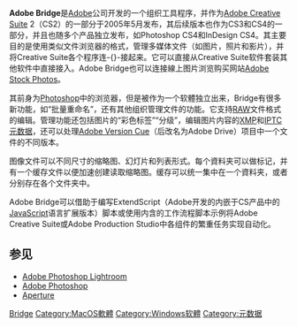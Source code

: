 {{noteta|G1=IT}}
{{Infobox Software
|name = Adobe Bridge
|logo = [[File:Adobe_Bridge_CC_icon.svg|200px]]
|screenshot = [[File:Bridge_CS3_screenshot.png|280px]]
|caption =
|developer = [[Adobe_Systems|Adobe Systems]]
|latest_release_version = 11.0
|latest_release_date = {{Start date and age|2020|10|19}} <ref>{{cite web|title=Bridge 新增功能|url=https://helpx.adobe.com/tw/bridge/using/whats-new.html|publisher=Adobe Systems|accessdate=2019-04-03|archive-date=2019-04-03|archive-url=https://web.archive.org/web/20190403110449/https://helpx.adobe.com/tw/bridge/using/whats-new.html|dead-url=no}}</ref>
|operating_system = [[Mac_OS_X|Mac OS X]]，微软[[Windows|Windows]]
|genre = [[文件浏览器|文件浏览器]]，[[图像浏览器|图像浏览器]]
|license = [[Proprietary_software|Proprietary]]
|website = [http://www.adobe.com/cn/creativesuite/bridge.html 简体中文官方网页]

[http://www.adobe.com/tw/creativesuite/bridge.html 繁体中文官方网页]
}}

'''Adobe Bridge'''是[[Adobe|Adobe]]公司开发的一个组织工具程序，并作为[[Adobe_Creative_Suite|Adobe Creative Suite]] 2（CS2）的一部分于2005年5月发布，其后续版本也作为CS3和CS4的一部分，并且也随多个产品独立发布，如Photoshop CS4和InDesign CS4。其主要目的是使用类似文件浏览器的格式，管理多媒体文件（如图片，照片和影片），并将Creative Suite各个程序连-{}-接起来。它可以直接从Creative Suite软件套装其他软件中直接接入。Adobe Bridge也可以连接線上图片浏览购买网站[[Adobe_Stock_Photos|Adobe Stock Photos]]。

其前身为[[Photoshop|Photoshop]]中的浏览器，但是被作为一个软體独立出来，Bridge有很多新功能，如“批量重命名”，还有其他组织管理文件的功能。它支持[[RAW|RAW]]文件格式的编辑。管理功能还包括图片的“彩色标签”“分级”，编辑图片内容的[[XMP|XMP]]和[[IPTC|IPTC]] [[元数据|元数据]]，还可以处理[[Adobe_Version_Cue|Adobe Version Cue]]（后改名为Adobe Drive）项目中一个文件的不同版本。

图像文件可以不同尺寸的缩略图、幻灯片和列表形式。每个資料夹可以做标记，并有一个缓存文件以便加速创建读取缩略图。缓存可以统一集中在一个資料夹，或者分别存在各个文件夹中。

Adobe Bridge可以借助于编写ExtendScript（Adobe开发的内嵌于CS产品中的[[JavaScript|JavaScript]]语言扩展版本）脚本或使用内含的工作流程脚本示例将Adobe Creative Suite或Adobe Production Studio中各组件的繁重任务实现自动化。

== 参见 ==
* [[Adobe_Photoshop_Lightroom|Adobe Photoshop Lightroom]]
* [[Adobe_Photoshop|Adobe Photoshop]]
* [[Aperture|Aperture]]

{{commonscat|Adobe Bridge icons}}
{{AdobeCS}}

[[Category:Adobe软件|Bridge]]
[[Category:MacOS軟體|Category:MacOS軟體]]
[[Category:Windows软體|Category:Windows软體]]
[[Category:元数据|Category:元数据]]